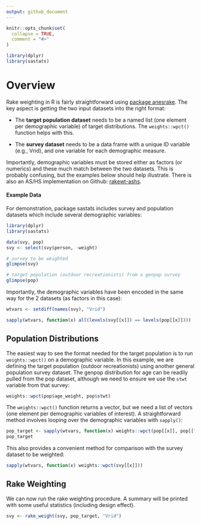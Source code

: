 ---
output: github_document
---
<!-- .md is generated from .Rmd. Please edit that file -->

```{r, include = FALSE}
knitr::opts_chunk$set(
  collapse = TRUE,
  comment = "#>"
)
```

```{r, message = FALSE, include=FALSE}
library(dplyr)
library(sastats)
```

# Overview

Rake weighting in R is fairly straightforward using [package anesrake](https://cran.r-project.org/web/packages/anesrake/index.html). The key aspect is getting the two input datasets into the right format:

- The **target population dataset** needs to be a named list (one element per demographic variable) of target distributions. The `weights::wpct()` function helps with this.

- The **survey dataset** needs to be a data frame with a unique ID variable (e.g., Vrid), and one variable for each demographic measure.

Importantly, demographic variables must be stored either as factors (or numerics) and these much match between the two datasets. This is probably confusing, but the examples below should help illustrate. There is also an AS/HS implementation on Github: [rakewt-ashs](https://github.com/southwick-associates/rakewt-ashs).

#### Example Data

For demonstration, package sastats includes survey and population datasets which include several demographic variables:

```{r}
library(dplyr)
library(sastats)

data(svy, pop)
svy <- select(svy$person, -weight)

# survey to be weighted
glimpse(svy)

# target population (outdoor recreationists) from a genpop survey
glimpse(pop)
```

Importantly, the demographic variables have been encoded in the same way for the 2 datasets (as factors in this case):

```{r}
wtvars <- setdiff(names(svy), "Vrid")

sapply(wtvars, function(x) all(levels(svy[[x]]) == levels(pop[[x]])))
```

## Population Distributions

The easiest way to see the format needed for the target population is to run `weights::wpct()` on a demographic variable. In this example, we are defining the target population (outdoor recreationists) using another general population survey dataset. The genpop distribution for age can be readily pulled from the pop dataset, although we need to ensure we use the `stwt` variable from that survey:

```{r}
weights::wpct(pop$age_weight, pop$stwt)
```

The `weights::wpct()` function returns a vector, but we need a list of vectors (one element per demographic variables of interest). A straightforward method involves looping over the demographic variables with `sapply()`:

```{r}
pop_target <- sapply(wtvars, function(x) weights::wpct(pop[[x]], pop[["stwt"]]))
pop_target
```

This also provides a convenient method for comparison with the survey dataset to be weighted:

```{r}
sapply(wtvars, function(x) weights::wpct(svy[[x]]))
```

## Rake Weighting

We can now run the rake weighting procedure. A summary will be printed  with some useful statistics (including design effect).

```{r}
svy <- rake_weight(svy, pop_target, "Vrid")
```


